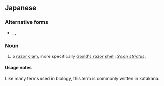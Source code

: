==Japanese==
{{ja-kanjitab|まて|かい|k2=がい|r=y|yomi=k}}

===Alternative forms===
* {{ja-l|マテガイ}}, {{ja-l|馬刀貝}}, {{ja-l|馬蛤貝}}

===Noun===
{{ja-noun|まてがい|マテガイ|hhira=まてがひ}}

# {{alternative form of|lang=ja|sort=まてがい|マテガイ|dot=:}} a [[razor clam]], more specifically [[Gould's razor shell]]: ''[[Solen strictus]]''.

====Usage notes====
Like many terms used in biology, this term is commonly written in katakana.